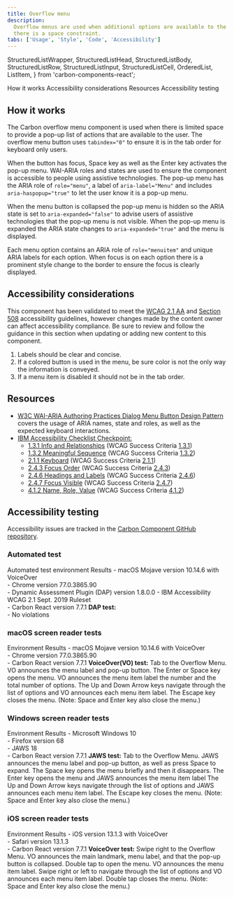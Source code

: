 ```yaml
---
title: Overflow menu
description:
  Overflow menus are used when additional options are available to the user and
  there is a space constraint.
tabs: ['Usage', 'Style', 'Code', 'Accessibility']
---
```


  StructuredListWrapper,
  StructuredListHead,
  StructuredListBody,
  StructuredListRow,
  StructuredListInput,
  StructuredListCell,
  OrderedList,
  ListItem,
} from 'carbon-components-react';

<AnchorLinks>
  <AnchorLink>How it works</AnchorLink>
  <AnchorLink>Accessibility considerations</AnchorLink>
  <AnchorLink>Resources</AnchorLink>
  <AnchorLink>Accessibility testing</AnchorLink>
</AnchorLinks>

## How it works

The Carbon overflow menu component is used when there is limited space to
provide a pop-up list of actions that are available to the user. The overflow
menu button uses `tabindex="0"` to ensure it is in the tab order for keyboard
only users.

When the button has focus, Space key as well as the Enter key activates the
pop-up menu. WAI-ARIA roles and states are used to ensure the component is
accessible to people using assistive technologies. The pop-up menu has the ARIA
role of `role="menu"`, a label of `aria-label="Menu"` and includes
`aria-haspopup="true"` to let the user know it is a pop-up menu.

When the menu button is collapsed the pop-up menu is hidden so the ARIA state is
set to `aria-expanded="false"` to advise users of assistive technologies that
the pop-up menu is not visible. When the pop-up menu is expanded the ARIA state
changes to `aria-expanded="true"` and the menu is displayed.

Each menu option contains an ARIA role of `role="menuitem"` and unique ARIA
labels for each option. When focus is on each option there is a prominent style
change to the border to ensure the focus is clearly displayed.

## Accessibility considerations

This component has been validated to meet the
[WCAG 2.1 AA](https://www.w3.org/TR/WCAG21/) and
[Section 508](http://www.section508.gov/) accessibility guidelines, however
changes made by the content owner can affect accessibility compliance. Be sure
to review and follow the guidance in this section when updating or adding new
content to this component.

1. Labels should be clear and concise.
1. If a colored button is used in the menu, be sure color is not the only way
   the information is conveyed.
1. If a menu item is disabled it should not be in the tab order.

## Resources

- [W3C WAI-ARIA Authoring Practices Dialog Menu Button Design Pattern](https://www.w3.org/TR/wai-aria-practices-1.1/#menubutton)
  covers the usage of ARIA names, state and roles, as well as the expected
  keyboard interactions.
- [IBM Accessibility Checklist Checkpoint:](https://www.ibm.com/able/guidelines/ci162/accessibility_checklist.html)
  - [1.3.1 Info and Relationships](https://www.ibm.com/able/requirements/requirements/#1_3_1)
    (WCAG Success Criteria
    [1.3.1](https://www.w3.org/WAI/WCAG21/Understanding/info-and-relationships))
  - [1.3.2 Meaningful Sequence](https://www.ibm.com/able/requirements/requirements/#1_3_2)
    (WCAG Success Criteria
    [1.3.2](https://www.w3.org/WAI/WCAG21/Understanding/meaningful-sequence))
  - [2.1.1 Keyboard](https://www.ibm.com/able/requirements/requirements/#2_1_1)
    (WCAG Success Criteria
    [2.1.1](https://www.w3.org/WAI/WCAG21/Understanding/keyboard))
  - [2.4.3 Focus Order](https://www.ibm.com/able/requirements/requirements/#2_4_3)
    (WCAG Success Criteria
    [2.4.3](https://www.w3.org/WAI/WCAG21/Understanding/focus-order))
  - [2.4.6 Headings and Labels](https://www.ibm.com/able/requirements/requirements/#2_4_6)
    (WCAG Success Criteria
    [2.4.6](https://www.w3.org/WAI/WCAG21/Understanding/headings-and-labels))
  - [2.4.7 Focus Visible](https://www.ibm.com/able/requirements/requirements/#2_4_7)
    (WCAG Success Criteria
    [2.4.7](https://www.w3.org/WAI/WCAG21/Understanding/focus-visible))
  - [4.1.2 Name, Role, Value](https://www.ibm.com/able/requirements/requirements/#4_1_2)
    (WCAG Success Criteria
    [4.1.2](https://www.w3.org/TR/UNDERSTANDING-WCAG20/ensure-compat-rsv.html))

## Accessibility testing

Accessibility issues are tracked in the
[Carbon Component GitHub repository](https://github.com/carbon-design-system/carbon/milestones).

### Automated test

<Row>
  <Column noGutterSm>
    <StructuredListWrapper>
      <StructuredListHead>
        <StructuredListRow head>
          <StructuredListCell head>
            Automated test environment
          </StructuredListCell>
          <StructuredListCell head>Results</StructuredListCell>
        </StructuredListRow>
      </StructuredListHead>
      <StructuredListBody>
        <StructuredListRow>
          <StructuredListCell>
            - macOS Mojave version 10.14.6 with VoiceOver
            <br />
            - Chrome version 77.0.3865.90
            <br />
            - Dynamic Assessment Plugin (DAP) version 1.8.0.0 - IBM
            Accessibility WCAG 2.1 Sept. 2019 Ruleset
            <br />- Carbon React version 7.7.1
          </StructuredListCell>
          <StructuredListCell>
            <strong>DAP test:</strong>
            <br />- No violations
          </StructuredListCell>
        </StructuredListRow>
      </StructuredListBody>
    </StructuredListWrapper>
  </Column>
</Row>

### macOS screen reader tests

<Row>
  <Column noGutterSm>
    <StructuredListWrapper>
      <StructuredListHead>
        <StructuredListRow head>
          <StructuredListCell head>Environment </StructuredListCell>
          <StructuredListCell head>Results</StructuredListCell>
        </StructuredListRow>
      </StructuredListHead>
      <StructuredListBody>
        <StructuredListRow>
          <StructuredListCell>
            - macOS Mojave version 10.14.6 with VoiceOver
            <br />
            - Chrome version 77.0.3865.90
            <br />- Carbon React version 7.7.1
          </StructuredListCell>
          <StructuredListCell>
            <strong>VoiceOver(VO) test:</strong>
            <OrderedList>
              <ListItem>
                Tab to the Overflow Menu. VO announces the menu label and pop-up
                button.
              </ListItem>
              <ListItem>
                The Enter or Space key opens the menu. VO announces the menu
                item label the number and the total number of options.
              </ListItem>
              <ListItem>
                The Up and Down Arrow keys navigate through the list of options
                and VO announces each menu item label.
              </ListItem>
              <ListItem>
                The Escape key closes the menu. (Note: Space and Enter key also
                close the menu.)
              </ListItem>
            </OrderedList>
          </StructuredListCell>
        </StructuredListRow>
      </StructuredListBody>
    </StructuredListWrapper>
  </Column>
</Row>

### Windows screen reader tests

<Row>
  <Column noGutterSm>
    <StructuredListWrapper>
      <StructuredListHead>
        <StructuredListRow head>
          <StructuredListCell head>Environment</StructuredListCell>
          <StructuredListCell head>Results</StructuredListCell>
        </StructuredListRow>
      </StructuredListHead>
      <StructuredListBody>
        <StructuredListRow>
          <StructuredListCell>
            - Microsoft Windows 10
            <br />
            - Firefox version 68
            <br />
            - JAWS 18
            <br />- Carbon React version 7.7.1
          </StructuredListCell>
          <StructuredListCell>
            <strong>JAWS test:</strong>
            <OrderedList>
              <ListItem>
                Tab to the Overflow Menu. JAWS announces the menu label and
                pop-up button, as well as press Space to expand.
              </ListItem>
              <ListItem>
                The Space key opens the menu briefly and then it disappears. The
                Enter key opens the menu and JAWS announces the menu item label
              </ListItem>
              <ListItem>
                The Up and Down Arrow keys navigate through the list of options
                and JAWS announces each menu item label.
              </ListItem>
              <ListItem>
                The Escape key closes the menu. (Note: Space and Enter key also
                close the menu.)
              </ListItem>
            </OrderedList>
          </StructuredListCell>
        </StructuredListRow>
      </StructuredListBody>
    </StructuredListWrapper>
  </Column>
</Row>

### iOS screen reader tests

<Row>
  <Column noGutterSm>
    <StructuredListWrapper>
      <StructuredListRow head>
        <StructuredListCell head>Environment </StructuredListCell>
        <StructuredListCell head>Results</StructuredListCell>
      </StructuredListRow>
      <StructuredListBody>
        <StructuredListRow>
          <StructuredListCell>
            - iOS version 13.1.3 with VoiceOver
            <br />
            - Safari version 13.1.3
            <br />- Carbon React version 7.7.1
          </StructuredListCell>
          <StructuredListCell>
            <strong>VoiceOver test:</strong>
            <OrderedList>
              <ListItem>
                Swipe right to the Overflow Menu. VO announces the main
                landmark, menu label, and that the pop-up button is collapsed.
              </ListItem>
              <ListItem>
                Double tap to open the menu. VO announces the menu item label.
              </ListItem>
              <ListItem>
                Swipe right or left to navigate through the list of options and
                VO announces each menu item label.
              </ListItem>
              <ListItem>
                Double tap closes the menu. (Note: Space and Enter key also
                close the menu.)
              </ListItem>
            </OrderedList>
          </StructuredListCell>
        </StructuredListRow>
      </StructuredListBody>
    </StructuredListWrapper>
  </Column>
</Row>
